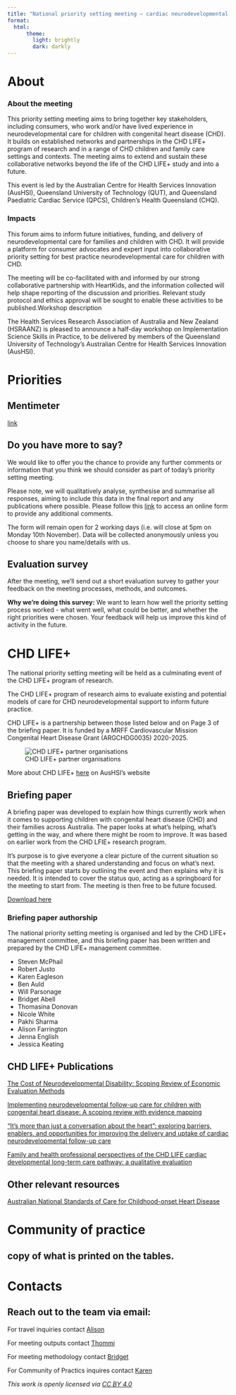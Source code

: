 ```yaml
---
title: "National priority setting meeting – cardiac neurodevelopmental care"
format: 
  html:
      theme:
        light: brightly
        dark: darkly
---
```


::: {.nav-pills}
::: {.panel-tabset}

# About

### About the meeting

This priority setting meeting aims to bring together key stakeholders, including consumers, who work and/or have lived experience in neurodevelopmental care for children with congenital heart disease (CHD). It builds on established networks and partnerships in the CHD LIFE+ program of research and in a range of CHD children and family care settings and contexts. The meeting aims to extend and sustain these collaborative networks beyond the life of the CHD LIFE+ study and into a future.

This event is led by the Australian Centre for Health Services Innovation (AusHSI), Queensland University of Technology (QUT), and Queensland Paediatric Cardiac Service (QPCS), Children’s Health Queensland (CHQ).


### Impacts

This forum aims to inform future initiatives, funding, and delivery of neurodevelopmental care for families and children with CHD. It will provide a platform for consumer advocates and expert input into collaborative priority setting for best practice neurodevelopmental care for children with CHD.

The meeting will be co-facilitated with and informed by our strong collaborative partnership with HeartKids, and the information collected will help shape reporting of the discussion and priorities. Relevant study protocol and ethics approval will be sought to enable these activities to be published.Workshop description

The Health Services Research Association of Australia and New Zealand (HSRAANZ) is pleased to announce a half-day workshop on Implementation Science Skills in Practice, to be delivered by members of the Queensland University of Technology’s Australian Centre for Health Services Innovation (AusHSI).


# Priorities


## Mentimeter 
[link](https://www.menti.com/aln8x9bh2hcq)


## Do you have more to say? 

We would like to offer you the chance to provide any further comments or information that you think we should consider as part of today’s priority setting meeting. 

Please note, we will qualitatively analyse, synthesise and summarise all responses, aiming to include this data in the final report and any publications where possible. Please follow this [link](https://qsurvey.qut.edu.au/jfe/form/SV_0fgdWbDfcab4nXg) to access an online form to provide any additional comments. 

The form will remain open for 2 working days  (i.e. will close at 5pm on Monday 10th November). 
Data will be collected anonymously unless you choose to share you name/details with us.

## Evaluation survey

After the meeting, we’ll send out a short evaluation survey to gather your feedback on the meeting processes, methods, and outcomes.

**Why we’re doing this survey:** We want to learn how well the priority setting process worked - what went well, what could be better, and whether the right priorities were chosen. Your feedback will help us improve this kind of activity in the future.



# CHD LIFE+
The national priority setting meeting will be held as a culminating event of the CHD LIFE+ program of research.

The CHD LIFE+ program of research aims to evaluate existing and potential models of care for CHD neurodevelopmental support to inform future practice. 

CHD LIFE+ is a partnership between those listed below and on Page 3 of the briefing paper. It is funded by a MRFF Cardiovascular Mission Congenital Heart Disease Grant (ARGCHDG0035) 2020-2025.

![CHD LIFE+ partner organisations](https://github.com/Thomasina-Donovan/NationalPrioritySettingMeeting_cardiacNDcare/raw/main/assets/All partners.png)

More about CHD LIFE+ [here](https://www.aushsi.org.au/aushsi-research/congenital-heart-disease-long-term-improvements-in-functional-health/?portfolioCats=15) on AusHSI's website


## Briefing paper

A briefing paper was developed to explain how things currently work when it comes to supporting children with congenital heart disease (CHD) and their families across Australia. The paper looks at what’s helping, what’s getting in the way, and where there might be room to improve. It was based on earlier work from the CHD LFIE+ research program. 

It’s purpose is to give everyone a clear picture of the current situation so that the meeting with a shared understanding and focus on what’s next. This briefing paper starts by outlining the event and then explains why it is needed. It is intended to cover the status quo, acting as a springboard for the meeting to start from. The meeting is then free to be future focused. 

[Download here](https://github.com/Thomasina-Donovan/NationalPrioritySettingMeeting_cardiacNDcare/raw/main/assets/Briefing Paper for national priority setting meeting in cardiac neurodevelopmental care.pdf)

### Briefing paper authorship 
The national priority setting meeting is organised and led by the CHD LIFE+ management committee, and this briefing paper has been written and prepared by the CHD LIFE+ management committee.

*    Steven McPhail 
*    Robert Justo
*    Karen Eagleson
*    Ben Auld
*    Will Parsonage
*    Bridget Abell
*    Thomasina Donovan
*    Nicole White
*    Pakhi Sharma
*    Alison Farrington
*    Jenna English
*    Jessica Keating

## CHD LIFE+ Publications

[The Cost of Neurodevelopmental Disability: Scoping Review of Economic Evaluation Methods](https://doi.org/10.2147/CEOR.S370311)

[Implementing neurodevelopmental follow-up care for children with congenital heart disease: A scoping review with evidence mapping](https://doi.org/10.1111/dmcn.15698)

[“It’s more than just a conversation about the heart”: exploring barriers, enablers, and opportunities for improving the delivery and uptake of cardiac neurodevelopmental follow-up care](https://doi.org/10.3389/fped.2024.1364190)

[Family and health professional perspectives of the CHD LIFE cardiac developmental long-term care pathway: a qualitative evaluation](https://doi.org/10.1038/s41390-025-04380-8)


## Other relevant resources

[Australian National Standards of Care for Childhood-onset Heart Disease](https://cohdnationalstandards.com.au/)



# Community of practice

## copy of what is printed on the tables.


# Contacts

## Reach out to the team via email:

For travel inquiries contact [Alison](mailto:alison.farrington@qut.edu.au)

For meeting outputs contact [Thommi](mailto:thomasina.donovan@qut.edu.au)

For meeting methodology contact [Bridget](mailto:Bridget.Abell@qut.edu.au)

For Community of Practics inquires contact [Karen](mailto:karen.eagleson@health.qld.gov.au)


:::
:::


*This work is openly licensed via [CC BY 4.0](https://creativecommons.org/licenses/by/4.0/)*